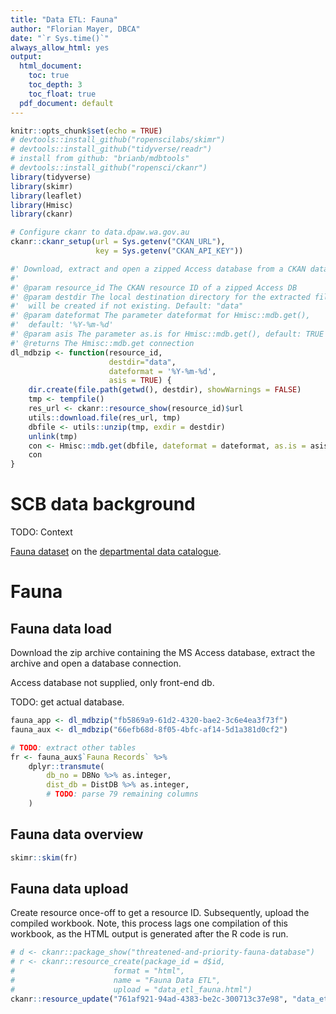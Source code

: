 ```yaml
---
title: "Data ETL: Fauna"
author: "Florian Mayer, DBCA"
date: "`r Sys.time()`"
always_allow_html: yes
output:
  html_document:
    toc: true
    toc_depth: 3
    toc_float: true
  pdf_document: default
---
```


```r
knitr::opts_chunk$set(echo = TRUE)
# devtools::install_github("ropenscilabs/skimr")
# devtools::install_github("tidyverse/readr")
# install from github: "brianb/mdbtools"
# devtools::install_github("ropensci/ckanr")
library(tidyverse)
library(skimr)
library(leaflet)
library(Hmisc)
library(ckanr)

# Configure ckanr to data.dpaw.wa.gov.au
ckanr::ckanr_setup(url = Sys.getenv("CKAN_URL"), 
                   key = Sys.getenv("CKAN_API_KEY"))

#' Download, extract and open a zipped Access database from a CKAN dataset
#' 
#' @param resource_id The CKAN resource ID of a zipped Access DB
#' @param destdir The local destination directory for the extracted file, 
#'  will be created if not existing. Default: "data"
#' @param dateformat The parameter dateformat for Hmisc::mdb.get(), 
#'  default: '%Y-%m-%d'
#' @param asis The parameter as.is for Hmisc::mdb.get(), default: TRUE
#' @returns The Hmisc::mdb.get connection
dl_mdbzip <- function(resource_id, 
                      destdir="data", 
                      dateformat = '%Y-%m-%d', 
                      asis = TRUE) {
    dir.create(file.path(getwd(), destdir), showWarnings = FALSE)
    tmp <- tempfile()
    res_url <- ckanr::resource_show(resource_id)$url
    utils::download.file(res_url, tmp)
    dbfile <- utils::unzip(tmp, exdir = destdir)
    unlink(tmp)
    con <- Hmisc::mdb.get(dbfile, dateformat = dateformat, as.is = asis)
    con
}
```
# SCB data background
TODO: Context

[Fauna dataset](https://data.dpaw.wa.gov.au/dataset/threatened-and-priority-fauna-database) 
on the [departmental data catalogue](https://data.dpaw.wa.gov.au/).

# Fauna

## Fauna data load
Download the zip archive containing the MS Access database, 
extract the archive and open a database connection.

Access database not supplied, only front-end db.

TODO: get actual database.

```r
fauna_app <- dl_mdbzip("fb5869a9-61d2-4320-bae2-3c6e4ea3f73f")
fauna_aux <- dl_mdbzip("66efb68d-8f05-4bfc-af14-5d1a381d0cf2")

# TODO: extract other tables
fr <- fauna_aux$`Fauna Records` %>%
    dplyr::transmute(
        db_no = DBNo %>% as.integer,
        dist_db = DistDB %>% as.integer,
        # TODO: parse 79 remaining columns
    )
```

## Fauna data overview
```r
skimr::skim(fr)
```

## Fauna data upload
Create resource once-off to get a resource ID.
Subsequently, upload the compiled workbook.
Note, this process lags one compilation of this workbook, as the HTML output
is generated after the R code is run.

```r
# d <- ckanr::package_show("threatened-and-priority-fauna-database")
# r <- ckanr::resource_create(package_id = d$id,
#                      format = "html",
#                      name = "Fauna Data ETL",
#                      upload = "data_etl_fauna.html")
ckanr::resource_update("761af921-94ad-4383-be2c-300713c37e98", "data_etl_fauna.html")
```
